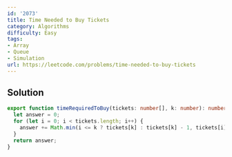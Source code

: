 ```yaml
---
id: '2073'
title: Time Needed to Buy Tickets
category: Algorithms
difficulty: Easy
tags:
- Array
- Queue
- Simulation
url: https://leetcode.com/problems/time-needed-to-buy-tickets
---
```


## Solution

```typescript filename="solution.ts" copy
export function timeRequiredToBuy(tickets: number[], k: number): number {
  let answer = 0;
  for (let i = 0; i < tickets.length; i++) {
    answer += Math.min(i <= k ? tickets[k] : tickets[k] - 1, tickets[i]);
  }
  return answer;
}
```

